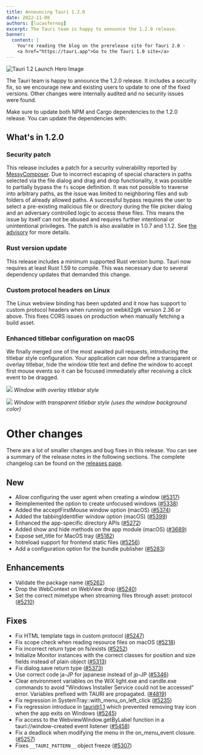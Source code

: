 ```yaml
---
title: Announcing Tauri 1.2.0
date: 2022-11-08
authors: [lucasfernog]
excerpt: The Tauri team is happy to announce the 1.2.0 release.
banner:
  content: |
    You're reading the blog on the prerelease site for Tauri 2.0 -
    <a href="https://tauri.app">Go to the Tauri 1.0 site</a>
---
```



![Tauri 1.2 Launch Hero Image](./tauri_1_2_images/header.png)

The Tauri team is happy to announce the 1.2.0 release. It includes a security fix, so we encourage new and existing users to update to one of the fixed versions. Other changes were internally audited and no security issues were found.

Make sure to update both NPM and Cargo dependencies to the 1.2.0 release. You can update the dependencies with:

<CommandTabs
  npm="npm install @tauri-apps/cli@latest @tauri-apps/api@latest"
  yarn="yarn upgrade @tauri-apps/cli @tauri-apps/api --latest"
  pnpm="pnpm update @tauri-apps/cli @tauri-apps/api --latest"
  cargo="cargo update"
/>

## What's in 1.2.0

### Security patch

This release includes a patch for a security vulnerability reported by [MessyComposer](https://github.com/MessyComposer).
Due to incorrect escaping of special characters in paths selected via the file dialog and drag and drop functionality, it was possible to partially bypass the `fs` scope definition.
It was not possible to traverse into arbitrary paths, as the issue was limited to neighboring files and sub folders of already allowed paths.
A successful bypass requires the user to select a pre-existing malicious file or directory during the file picker dialog and an adversary controlled logic to access these files. This means the issue by itself can not be abused and requires further intentional or unintentional privileges.
The patch is also available in 1.0.7 and 1.1.2. See [the advisory](https://github.com/tauri-apps/tauri/security/advisories/GHSA-q9wv-22m9-vhqh) for more details.

### Rust version update

This release includes a minimum supported Rust version bump. Tauri now requires at least Rust 1.59 to compile. This was necessary due to several dependency updates that demanded this change.

### Custom protocol headers on Linux

The Linux webview binding has been updated and it now has support to custom protocol headers when running on webkit2gtk version 2.36 or above. This fixes CORS issues on production when manually fetching a build asset.

### Enhanced titlebar configuration on macOS

We finally merged one of the most awaited pull requests, introducing the titlebar style configuration. Your application can now define a transparent or overlay titlebar, hide the window title text and define the window to accept first mouse events so it can be focused immediately after receiving a click event to be dragged.

![](https://i.imgur.com/si99QwD.png)
_Window with overlay titlebar style_

![](https://i.imgur.com/uFZzVaM.png)
_Window with transparent titlebar style (uses the window background color)_

# Other changes

There are a lot of smaller changes and bug fixes in this release. You can see a summary of the release notes in the following sections. The complete changelog can be found on the [releases page](https://tauri.app/releases).

## New

- Allow configuring the user agent when creating a window ([#5317](https://github.com/tauri-apps/tauri/pull/5317))
- Reimplemented the option to create unfocused windows ([#5338](https://github.com/tauri-apps/tauri/pull/5338))
- Added the acceptFirstMouse window option (macOS) ([#5374](https://github.com/tauri-apps/tauri/pull/5374))
- Added the tabbingIdentifier window option (macOS) ([#5399](https://github.com/tauri-apps/tauri/pull/5399))
- Enhanced the app-specific directory APIs ([#5272](https://www.github.com/tauri-apps/tauri/pull/5272))
- Added show and hide methods on the app module (macOS) ([#3689](https://www.github.com/tauri-apps/tauri/pull/3689))
- Expose set_title for MacOS tray ([#5182](https://github.com/tauri-apps/tauri/pull/5182))
- hotreload support for frontend static files ([#5256](https://github.com/tauri-apps/tauri/pull/5256))
- Add a configuration option for the bundle publisher ([#5283](https://github.com/tauri-apps/tauri/pull/5283))

## Enhancements

- Validate the package name ([#5262](https://github.com/tauri-apps/tauri/pull/5262))
- Drop the WebContext on WebView drop ([#5240](https://github.com/tauri-apps/tauri/pull/5240))
- Set the correct mimetype when streaming files through asset: protocol ([#5210](https://github.com/tauri-apps/tauri/pull/5210))

## Fixes

- Fix HTML template tags in custom protocol ([#5247](https://github.com/tauri-apps/tauri/pull/5247))
- Fix scope check when reading resource files on macOS ([#5218](https://github.com/tauri-apps/tauri/pull/5218))
- Fix incorrect return type on fs/exists ([#5252](https://github.com/tauri-apps/tauri/pull/5252))
- Initialize Monitor instances with the correct classes for position and size fields instead of plain object ([#5313](https://github.com/tauri-apps/tauri/pull/5314))
- Fix dialog.save return type ([#5373](https://www.github.com/tauri-apps/tauri/pull/5373))
- Use correct code ja-JP for japanese instead of jp-JP ([#5346](https://github.com/tauri-apps/tauri/pull/5346))
- Clear environment variables on the WiX light.exe and candle.exe commands to avoid "Windows Installer Service could not be accessed" error. Variables prefixed with TAURI are propagated. ([#4819](https://github.com/tauri-apps/tauri/pull/4819))
- Fix regression in SystemTray::with_menu_on_left_click ([#5235](https://github.com/tauri-apps/tauri/pull/5235))
- Fix regression introduce in tauri@1.1 which prevented removing tray icon when the app exits on Windows ([#5245](https://www.github.com/tauri-apps/tauri/pull/5245))
- Fix access to the WebviewWindow.getByLabel function in a tauri://window-created event listener ([#5458](https://github.com/tauri-apps/tauri/pull/5458))
- Fix a deadlock when modifying the menu in the on_menu_event closure. ([#5257](https://www.github.com/tauri-apps/tauri/pull/5257))
- Fixes `__TAURI_PATTERN__` object freeze ([#5307](https://github.com/tauri-apps/tauri/pull/5407))
